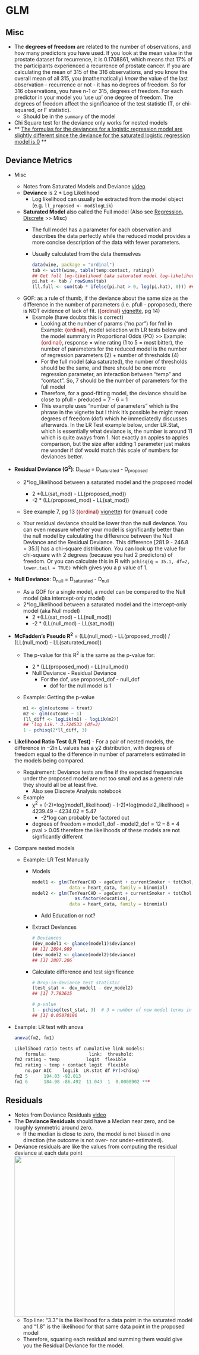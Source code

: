 # GLM {#sec-diag-glm .unnumbered}

## Misc {#sec-diag-glm-misc .unnumbered}

-   The **degrees of freedom** are related to the number of observations, and how many predictors you have used. If you look at the mean value in the prostate dataset for recurrence, it is 0.1708861, which means that 17% of the participants experienced a recurrence of prostate cancer. If you are calculating the mean of 315 of the 316 observations, and you know the overall mean of all 315, you (mathematically) *know* the value of the last observation - recurrence or not - it has no degrees of freedom. So for 316 observations, you have n-1 or 315, degrees of freedom. For each predictor in your model you 'use up' one degree of freedom. The degrees of freedom affect the significance of the test statistic (T, or chi-squared, or F statistic).
    -   Should be in the `summary` of the model
-   Chi Square test for the deviance only works for nested models
-   \*\* [The formulas for the deviances for a logistic regression model are slightly different since the deviance for the saturated logistic regression model is 0]{.underline} \*\*

## Deviance Metrics {#sec-diag-glm-dev .unnumbered}

-   Misc

    -   Notes from Saturated Models and Deviance [video](https://www.youtube.com/watch?v=9T0wlKdew6I&list=PLblh5JKOoLUICTaGLRoHQDuF_7q2GfuJF&index=24)
    -   **Deviance** is 2 \* Log Likelihood
        -   Log likelihood can usually be extracted from the model object (e.g. `ll_proposed <- mod$logLik`)
    -   **Saturated Model** also called the Full model (Also see [Regression, Discrete](Regression,%20Discrete) \>\> Misc)
        -   The full model has a parameter for each observation and describes the data perfectly while the reduced model provides a more concise description of the data with fewer parameters.

        -   Usually calculated from the data themselves

            ``` r
            data(wine, package = "ordinal")
            tab <- with(wine, table(temp:contact, rating))
            ## Get full log-likelihood (aka saturated model log-likelihood)
            pi.hat <- tab / rowSums(tab)
            (ll.full <- sum(tab * ifelse(pi.hat > 0, log(pi.hat), 0))) ## -84.01558
            ```
    -   GOF: as a rule of thumb, if the deviance about the same size as the difference in the number of parameters (i.e. pfull - pproposed), there is NOT evidence of lack of fit. ([{ordinal}]{style="color: #990000"} [vignette](http://people.vcu.edu/~dbandyop/BIOS625/CLM_R.pdf), pg 14)
        -   [Example]{.ribbon-highlight} (have doubts this is correct)
            -   Looking at the number of params ("no.par") for fm1 in Example: [{ordinal}]{style="color: #990000"}, model selection with LR tests below and the model summary in Proportional Odds (PO) \>\> Example: [{ordinal}]{style="color: #990000"}, response = wine rating (1 to 5 = most bitter), the number of parameters for the reduced model is the number of regression parameters (2) + number of thresholds (4)
            -   For the full model (aka saturated), the number of thresholds should be the same, and there should be one more regression parameter, an interaction between "temp" and "contact". So, 7 should be the number of parameters for the full model
            -   Therefore, for a good-fitting model, the deviance should be close to pfull - preduced = 7 - 6 = 1
            -   This example uses "number of parameters" which is the phrase in the vignette but I think it's possible he might mean degrees of freedom (dof) which he immediatedly discusses afterwards. In the LR Test example below, under LR.Stat, which is essentially what deviance is, the number is around 11 which is quite aways from 1. Not exactly an apples to apples comparison, but the size after adding 1 parameter just makes me wonder if dof would match this scale of numbers for deviances better.

-   **Residual Deviance (G^2^)**: D~resid~ = D~saturated~ - D~proposed~

    -   2\*log_likelihood between a saturated model and the proposed model

        -   2 \*(LL(sat_mod) - LL(proposed_mod))
        -   -2 \* (LL(proposed_mod) - LL(sat_mod))

    -   See example 7, pg 13 ([{ordinal}]{style="color: #990000"} [vignette](http://people.vcu.edu/~dbandyop/BIOS625/CLM_R.pdf)) for (manual) code

    -   Your residual deviance should be lower than the null deviance. You can even measure whether your model is significantly better than the null model by calculating the difference between the Null Deviance and the Residual Deviance. This difference \[281.9 - 246.8 = 35.1\] has a chi-square distribution. You can look up the value for chi-square with 2 degrees (because you had 2 predictors) of freedom. Or you can calculate this in R with `pchisq(q = 35.1, df=2, lower.tail = TRUE)` which gives you a p value of 1.

-   **Null Deviance**: D~null~ = D~saturated~ - D~null~

    -   As a GOF for a single model, a model can be compared to the Null model (aka intercept-only model)
    -   2\*log_likelihood between a saturated model and the intercept-only model (aka Null model)
        -   2 \*(LL(sat_mod) - LL(null_mod))
        -   -2 \* (LL(null_mod) - LL(sat_mod))

-   **McFadden's Pseudo R^2^** = (LL(null_mod) - LL(proposed_mod)) / (LL(null_mod) - LL(saturated_mod))

    -   The p-value for this R^2^ is the same as the p-value for:

        -   2 \* (LL(proposed_mod) - LL(null_mod))
        -   Null Deviance - Residual Deviance
            -   For the dof, use proposed_dof - null_dof
                -   dof for the null model is 1

    -   [Example]{.ribbon-highlight}: Getting the p-value

        ``` r
        m1 <- glm(outcome ~ treat)
        m2 <- glm(outcome ~ 1)
        (ll_diff <- logLik(m1) - logLik(m2))
        ## 'log Lik.' 3.724533 (df=3)
        1 - pchisq(2*ll_diff, 3)
        ```

-   **Likelihood Ratio Test (LR Test)** - For a pair of nested models, the difference in −2ln L values has a χ2 distribution, with degrees of freedom equal to the difference in number of parameters estimated in the models being compared.

    -   Requirement: Deviance tests are fine if the expected frequencies under the proposed model are not too small and as a general rule they should all be at least five.
        -   Also see Discrete Analysis notebook
    -   [Example]{.ribbon-highlight}
        -   χ^2^ = (-2)\*log(model1_likelihood) - (-2)\*log(model2_likelihood) = 4239.49 -- 4234.02 = 5.47
            -   -2\*log can probably be factored out
        -   degrees of freedom = model1_dof - model2_dof = 12 -- 8 = 4
        -   pval \> 0.05 therefore the likelihoods of these models are not signficantly different

-   Compare nested models

    -   [Example]{.ribbon-highlight}: LR Test Manually
        -   Models

            ``` r
            model1 <- glm(TenYearCHD ~ ageCent + currentSmoker + totChol, 
                          data = heart_data, family = binomial)
            model2 <- glm(TenYearCHD ~ ageCent + currentSmoker + totChol + 
                            as.factor(education), 
                          data = heart_data, family = binomial)
            ```

            -   Add Education or not?

        -   Extract Deviances

            ``` r
            # Deviances
            (dev_model1 <- glance(model1)$deviance)
            ## [1] 2894.989
            (dev_model2 <- glance(model2)$deviance)
            ## [1] 2887.206
            ```

        -   Calculate difference and test significance

            ``` r
            # Drop-in-deviance test statistic
            (test_stat <- dev_model1 - dev_model2)
            ## [1] 7.783615

            # p-value
            1 - pchisq(test_stat, 3)  # 3 = number of new model terms in model2 (i.e. 3(?) levels of education)
            ## [1] 0.05070196
            ```

-   [Example]{.ribbon-highlight}: LR test with anova

    ``` r
    anova(fm2, fm1)

    Likelihood ratio tests of cumulative link models:
        formula:                link:  threshold:
    fm2 rating ~ temp          logit  flexible
    fm1 rating ~ temp + contact logit  flexible
        no.par AIC    logLik  LR.stat df Pr(>Chisq)
    fm2 5      194.03 -92.013
    fm1 6      184.98 -86.492  11.043  1  0.0008902 ***
    ```

## Residuals {#sec-diag-glm-resid .unnumbered}

-   Notes from Deviance Residuals [video](https://www.youtube.com/watch?v=JC56jS2gVUE&list=PLblh5JKOoLUICTaGLRoHQDuF_7q2GfuJF&index=26)
-   The **Deviance Residuals** should have a Median near zero, and be roughly symmetric around zero.
    -   If the median is close to zero, the model is not biased in one direction (the outcome is not over- nor under-estimated).
-   Deviance residuals are like the values from computing the residual deviance at each data point\
    ![](./_resources/Diagnostics,_GLM.resources/image.1.png){.lightbox width="432"}
    -   Top line: "3.3" is the likelihood for a data point in the saturated model and "1.8" is the likelihood for that same data point in the proposed model
    -   Therefore, squaring each residual and summing them would give you the Residual Deviance for the model.
